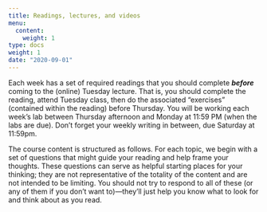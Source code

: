 ```yaml
---
title: Readings, lectures, and videos
menu:
  content:
    weight: 1
type: docs
weight: 1
date: "2020-09-01"
---
```


Each week has a set of required readings that you should complete ***before*** coming to the (online) Tuesday lecture. That is, you should complete the reading, attend Tuesday class, then do the associated "exercises" (contained within the reading) before Thursday. You will be working each week's lab between Thursday afternoon and Monday at 11:59 PM (when the labs are due). Don't forget your weekly writing in between, due Saturday at 11:59pm.

The course content is structured as follows. For each topic, we begin with a set of questions that might guide your reading and help frame your thoughts. These questions can serve as helpful starting places for your thinking; they are not representative of the totality of the content and are not intended to be limiting. You should not try to respond to all of these (or any of them if you don't want to)—they'll just help you know what to look for and think about as you read.


